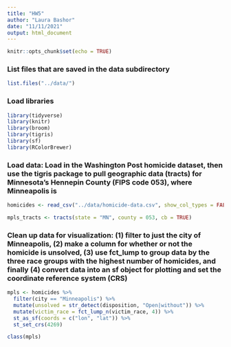 ```yaml
---
title: "HW5"
author: "Laura Bashor"
date: "11/11/2021"
output: html_document
---
```


```r
knitr::opts_chunk$set(echo = TRUE)
```

### List files that are saved in the data subdirectory
```r
list.files("../data/")
```

### Load libraries
```r
library(tidyverse)
library(knitr)
library(broom)
library(tigris)
library(sf)
library(RColorBrewer)
```

### Load data: Load in the Washington Post homicide dataset, then use the tigris package to pull geographic data (tracts) for Minnesota's Hennepin County (FIPS code 053), where Minneapolis is
```r
homicides <- read_csv("../data/homicide-data.csv", show_col_types = FALSE)

mpls_tracts <- tracts(state = "MN", county = 053, cb = TRUE)
```

### Clean up data for visualization: (1) filter to just the city of Minneapolis, (2) make a column for whether or not the homicide is unsolved, (3) use fct_lump to group data by the three race groups with the highest number of homicides, and finally (4) convert data into an sf object for plotting and set the coordinate reference system (CRS)
```r
mpls <- homicides %>%
  filter(city == "Minneapolis") %>%
  mutate(unsolved = str_detect(disposition, "Open|without")) %>%
  mutate(victim_race = fct_lump_n(victim_race, 4)) %>%
  st_as_sf(coords = c("lon", "lat")) %>%
  st_set_crs(4269)

class(mpls)
```


